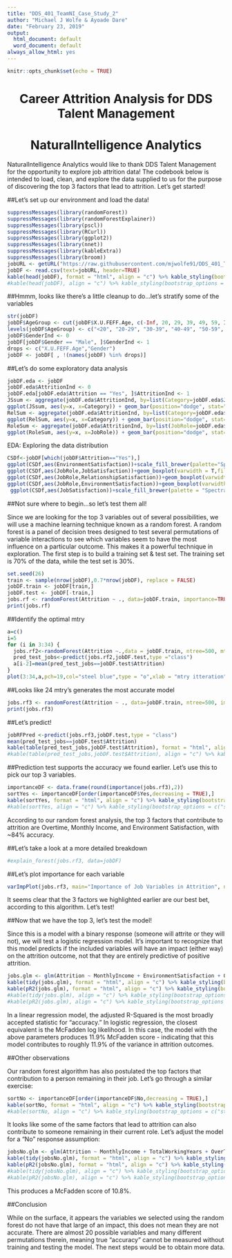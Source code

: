 ```yaml
---
title: "DDS_401_TeamNI_Case_Study_2"
author: "Michael J Wolfe & Ayoade Dare"
date: "February 23, 2019"
output:
  html_document: default
  word_document: default
always_allow_html: yes
---
```


```r
knitr::opts_chunk$set(echo = TRUE)
```
<center> <h1>Career Attrition Analysis for DDS Talent Management</h1> </center>
<center> <h1>NaturalIntelligence Analytics</h1> </center>

NaturalIntelligence Analytics would like to thank DDS Talent Management for the opportunity to explore job attrition data! The codebook below is intended to load, clean, and explore the data supplied to us for the purpose of discovering the top 3 factors that lead to attrition. Let's get started!

##Let's set up our environment and load the data!

```r
suppressMessages(library(randomForest))
suppressMessages(library(randomForestExplainer))
suppressMessages(library(pscl))
suppressMessages(library(RCurl))
suppressMessages(library(ggplot2))
suppressMessages(library(nnet))
suppressMessages(library(kableExtra))
suppressMessages(library(broom))
jobURL <- getURL("https://raw.githubusercontent.com/mjwolfe91/DDS_401_TeamNI_Case_Study2/master/Data/CaseStudy2-data.csv")
jobDF <- read.csv(text=jobURL, header=TRUE)
kable(head(jobDF), format = "html", align = "c") %>% kable_styling(bootstrap_options = c("striped", "hover"))
#kable(head(jobDF), align = "c") %>% kable_styling(bootstrap_options = c("striped", "hover"))
```

##Hmmm, looks like there's a little cleanup to do...let's stratify some of the variables

```r
str(jobDF)
jobDF$AgeGroup <- cut(jobDF$X.U.FEFF.Age, c(-Inf, 20, 29, 39, 49, 59, Inf))
levels(jobDF$AgeGroup) <- c("<20", "20-29", "30-39", "40-49", "50-59", "60+")
jobDF$GenderInd <- 0
jobDF[jobDF$Gender == "Male", ]$GenderInd <- 1
drops <- c("X.U.FEFF.Age","Gender")
jobDF <- jobDF[ , !(names(jobDF) %in% drops)]
```

##Let's do some exploratory data analysis

```r
jobDF.eda <- jobDF
jobDF.eda$AttritionInd <- 0
jobDF.eda[jobDF.eda$Attrition == "Yes", ]$AttritionInd <- 1
JSsum <- aggregate(jobDF.eda$AttritionInd, by=list(Category=jobDF.eda$JobSatisfaction), FUN=sum)
ggplot(JSsum, aes(y=x, x=Category)) + geom_bar(position="dodge", stat="identity", fill=c("steelblue")) + scale_x_continuous(name="Job Satisfaction Level") + scale_y_continuous(name="Number of Attritions", limits=c(0, 80)) + coord_flip()
RelSum <- aggregate(jobDF.eda$AttritionInd, by=list(Category=jobDF.eda$RelationshipSatisfaction), FUN=sum)
ggplot(RelSum, aes(y=x, x=Category)) + geom_bar(position="dodge", stat="identity", fill=c("forestgreen")) + scale_x_continuous(name="Relationship Satisfaction Level") + scale_y_continuous(name="Number of Attritions", limits=c(0, 80)) + coord_flip()
RoleSum <- aggregate(jobDF.eda$AttritionInd, by=list(JobRole=jobDF.eda$JobRole), FUN=sum)
ggplot(RoleSum, aes(y=x, x=JobRole)) + geom_bar(position="dodge", stat="identity", fill=c("orange")) + scale_y_continuous(name="Number of Attritions", limits=c(0, 80)) + coord_flip()
```
EDA: Exploring the data distribution 
```r
CSDf<-jobDF[which(jobDF$Attrition=="Yes"),]
ggplot(CSDf,aes(EnvironmentSatisfaction))+scale_fill_brewer(palette="Spectral")+geom_histogram(aes(fill=JobRole))
ggplot(CSDf,aes(JobRole,JobSatisfaction))+geom_boxplot(varwidth = T,fill="red")+ labs(title = "Job Satisfaction By Role")
ggplot(CSDf,aes(JobRole,RelationshipSatisfaction))+geom_boxplot(varwidth = T,fill="plum") +labs(title = "Relationship Satisfaction By Role")
ggplot(CSDf,aes(JobRole,EnvironmentSatisfaction))+geom_boxplot(varwidth = T,fill="blue")+ labs(title = "Environment Satisfaction By Job Role")
 ggplot(CSDf,aes(JobSatisfaction))+scale_fill_brewer(palette = "Spectral")+geom_histogram(aes(fill=JobRole))
```

##Not sure where to begin...so let's test them all!

Since we are looking for the top 3 variables out of several possibilities, we will use a machine learning technique known as a random forest. A random forest is a panel of decision trees designed to test several permutations of variable interactions to see which variables seem to have the most influence on a particular outcome. This makes it a powerful technique in exploration. The first step is to build a training set & test set. The training set is 70% of the data, while the test set is 30%.

```r
set.seed(26)
train <- sample(nrow(jobDF),0.7*nrow(jobDF), replace = FALSE)
jobDF.train <- jobDF[train,]
jobDF.test <- jobDF[-train,]
jobs.rf <- randomForest(Attrition ~ ., data=jobDF.train, importance=TRUE)
print(jobs.rf)
```

##Identify the optimal mtry

```r
a=c()
i=5
for (i in 3:34) {
  jobs.rf2<-randomForest(Attrition ~.,data = jobDF.train, ntree=500, mtry=i, importance=TRUE)
  pred_test_jobs<-predict(jobs.rf2,jobDF.test,type ="class")
  a[i-2]=mean(pred_test_jobs==jobDF.test$Attrition)
}
plot(3:34,a,pch=19,col="steel blue",type = "o",xlab = "mtry itteration", ylab = "Accuracy %",main = "Model optimization")
```

##Looks like 24 mtry's generates the most accurate model

```r
jobs.rf3 <- randomForest(Attrition ~ ., data=jobDF.train, ntree=500, importance=TRUE, mtry=24)
print(jobs.rf3)
```

##Let's predict!

```r
jobRFPred <-predict(jobs.rf3,jobDF.test,type = "class")
mean(pred_test_jobs==jobDF.test$Attrition)
kable(table(pred_test_jobs,jobDF.test$Attrition), format = "html", align = "c") %>% kable_styling(bootstrap_options = c("striped", "hover"))
#kable(table(pred_test_jobs,jobDF.test$Attrition), align = "c") %>% kable_styling(bootstrap_options = c("striped", "hover"))
```

##Prediction test supports the accuracy we found earlier. Let's use this to pick our top 3 variables.

```r
importanceDF <- data.frame(round(importance(jobs.rf3),2))
sortYes <- importanceDF[order(importanceDF$Yes,decreasing = TRUE),]
kable(sortYes, format = "html", align = "c") %>% kable_styling(bootstrap_options = c("striped", "hover"))
#kable(sortYes, align = "c") %>% kable_styling(bootstrap_options = c("striped", "hover"))
```

According to our random forest analysis, the top 3 factors that contribute to attrition are Overtime, Monthly Income, and Environment Satisfaction, with ~84% accuracy.

##Let's take a look at a more detailed breakdown

```r
#explain_forest(jobs.rf3, data=jobDF)
```

##Let's plot importance for each variable

```r
varImpPlot(jobs.rf3, main="Importance of Job Variables in Attrition", n.var=15)
```

It seems clear that the 3 factors we highlighted earlier are our best bet, according to this algorithm. Let's test!

##Now that we have the top 3, let's test the model!

Since this is a model with a binary response (someone will attrite or they will not), we will test a logistic regression model. It's important to recognize that this model predicts if the included variables will have an impact (either way) on the attrition outcome, not that they are entirely predictive of positive attrition.

```r
jobs.glm <- glm(Attrition ~ MonthlyIncome + EnvironmentSatisfaction + OverTime, data=jobDF, family=binomial(link='logit'))
kable(tidy(jobs.glm), format = "html", align = "c") %>% kable_styling(bootstrap_options = c("striped", "hover"))
kable(pR2(jobs.glm), format = "html", align = "c") %>% kable_styling(bootstrap_options = c("striped", "hover"))
#kable(tidy(jobs.glm), align = "c") %>% kable_styling(bootstrap_options = c("striped", "hover"))
#kable(pR2(jobs.glm), align = "c") %>% kable_styling(bootstrap_options = c("striped", "hover"))
```

In a linear regression model, the adjusted R-Squared is the most broadly accepted statistic for "accuracy." In logistic regression, the closest equivalent is the McFadden log likelihood. In this case, the model with the above parameters produces 11.9% McFadden score - indicating that this model contributes to roughly 11.9% of the variance in attrition outcomes.

##Other observations

Our random forest algorithm has also postulated the top factors that contribution to a person remaining in their job. Let's go through a similar exercise:

```r
sortNo <- importanceDF[order(importanceDF$No,decreasing = TRUE),]
kable(sortNo, format = "html", align = "c") %>% kable_styling(bootstrap_options = c("striped", "hover"))
#kable(sortNo, align = "c") %>% kable_styling(bootstrap_options = c("striped", "hover"))
```

It looks like some of the same factors that lead to attrition can also contribute to someone remaining in their current role. Let's adjust the model for a "No" response assumption:

```r
jobsNo.glm <- glm(Attrition ~ MonthlyIncome + TotalWorkingYears + OverTime, data=jobDF, family=binomial(link='logit'))
kable(tidy(jobsNo.glm), format = "html", align = "c") %>% kable_styling(bootstrap_options = c("striped", "hover"))
kable(pR2(jobsNo.glm), format = "html", align = "c") %>% kable_styling(bootstrap_options = c("striped", "hover"))
#kable(tidy(jobsNo.glm), align = "c") %>% kable_styling(bootstrap_options = c("striped", "hover"))
#kable(pR2(jobsNo.glm), align = "c") %>% kable_styling(bootstrap_options = c("striped", "hover"))
```

This produces a McFadden score of 10.8%.

##Conclusion

While on the surface, it appears the variables we selected using the random forest do not have that large of an impact, this does not mean they are not accurate. There are almost 20 possible variables and many different permutations therein, meaning true "accuracy" cannot be measured without training and testing the model. The next steps would be to obtain more data.